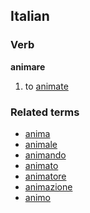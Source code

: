 ==Italian==
===Verb===
'''animare'''

# to [[animate]]

===Related terms===
*[[anima]]
*[[animale]]
*[[animando]]
*[[animato]]
*[[animatore]]
*[[animazione]]
*[[animo]]
